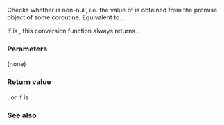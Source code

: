 {{cpp/coroutine/coroutine_handle/title|operator bool}}
{{cpp/coroutine/coroutine_handle/navbar}}
{{ddcl|since=c++20|
constexpr explicit operator bool() const noexcept;
}}

Checks whether {{c|*this}} is non-null, i.e. the value of {{c|*this}} is obtained from the promise object of some coroutine. Equivalent to {{c|return bool(address());}}.

If {{tt|Promise}} is {{lc|std::noop_coroutine_promise}}, this conversion function always returns {{c|true}}.

===Parameters===
(none)

===Return value===
{{c|bool(address())}}, or {{c|true}} if {{tt|Promise}} is {{lc|std::noop_coroutine_promise}}.

===See also===
{{dsc begin}}
{{dsc inc|cpp/coroutine/coroutine_handle/dsc address}}
{{dsc end}}

{{langlinks|ja|zh}}